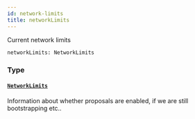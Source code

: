 ```yaml
---
id: network-limits
title: networkLimits
---
```



Current network limits

```graphql
networkLimits: NetworkLimits
```


### Type

#### [`NetworkLimits`](/docs/mainnet/graphql/objects/network-limits) 

Information about whether proposals are enabled, if we are still bootstrapping etc..





